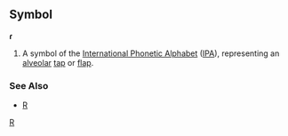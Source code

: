 ==Symbol==
'''ɾ'''

#A symbol of the [[International Phonetic Alphabet]] ([[IPA]]), representing an [[alveolar]] [[tap]] or [[flap]].
===See Also===
*[[R]]
[[Category:IPA symbols|R]]